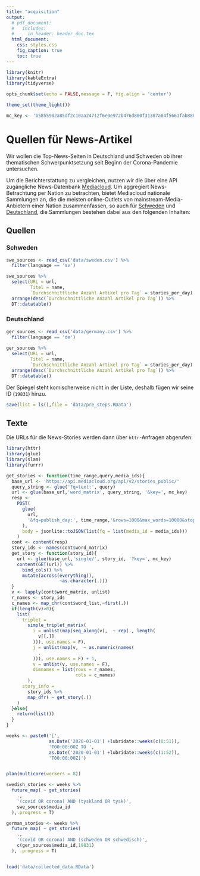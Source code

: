 ```yaml
---
title: "acquisition"
output:
  # pdf_document:
  #   includes:
  #     in_header: header_doc.tex
  html_document:
    css: styles.css
    fig_caption: true
    toc: true
---
```


```r
library(knitr)
library(kableExtra)
library(tidyverse)

opts_chunk$set(echo = FALSE,message = F, fig.align = 'center')

theme_set(theme_light())

mc_key <- 'b5855902a85df2c10aa24712f6e0e972b476d800f31387a84f5661fab880e53e'
```

# Quellen für News-Artikel
Wir wollen die Top-News-Seiten in Deutschland und Schweden ob ihrer thematischen Schwerpunktsetzung seit Beginn der Corona-Pandemie untersuchen.

Um die Berichterstattung zu vergleichen, nutzen wir die über eine API zugängliche News-Datenbank [Mediacloud](https://mediacloud.org/#/Home). 
Um aggregiert News-Betrachtung per Nation zu betrachten, bietet Mediacloud nationale Sammlungen an, die die meisten online-Outlets von mainstream-Media-Anbietern einer Nation zusammenfassen, so auch für [Schweden](https://sources.mediacloud.org/#/collections/34412223) und [Deutschland](https://sources.mediacloud.org/#/collections/38379816), die Sammlungen bestehen dabei aus den folgenden Inhalten:

## Quellen {.tabset}

### Schweden
```r
swe_sources <- read_csv('data/sweden.csv') %>% 
  filter(language == 'sv') 

swe_sources %>% 
  select(URL = url,
         Titel = name,
         `Durchschnittliche Anzahl Artikel pro Tag` = stories_per_day) %>% 
  arrange(desc(`Durchschnittliche Anzahl Artikel pro Tag`)) %>% 
  DT::datatable()

```



### Deutschland

```r
ger_sources <- read_csv('data/germany.csv') %>% 
  filter(language == 'de')
  
ger_sources %>% 
  select(URL = url,
         Titel = name,
         `Durchschnittliche Anzahl Artikel pro Tag` = stories_per_day) %>% 
  arrange(desc(`Durchschnittliche Anzahl Artikel pro Tag`)) %>% 
  DT::datatable()
```

Der Spiegel steht komischerweise nicht in der Liste, deshalb fügen wir seine ID (`19831`) hinzu.


```r
save(list = ls(),file = 'data/pre_steps.RData')
```


## Texte

Die URLs für die News-Stories werden dann über `httr`-Anfragen abgerufen:

```r

library(httr)
library(glue)
library(slam)
library(furrr)

get_stories <- function(time_range,query,media_ids){
  base_url <- 'https://api.mediacloud.org/api/v2/stories_public/'
  query_string <- glue('?q=text:', query)
  url <- glue(base_url,'word_matrix', query_string, '&key=', mc_key)
  resp <-
    POST(
      glue(
        url,
        '&fq=publish_day:', time_range,'&rows=1000&max_words=10000&stopword_length=long'
      ),
      body = jsonlite::toJSON(list(fq = list(media_id = media_ids)))
    )
  cont <- content(resp)
  story_ids <- names(cont$word_matrix)
  get_story <- function(story_id){
    url <- glue(base_url,'single/', story_id, '?key=', mc_key)
    content(GET(url)) %>% 
      bind_cols() %>% 
      mutate(across(everything(),
                    ~as.character(.)))
  }
  v <- lapply(cont$word_matrix, unlist)
  r_names <- story_ids
  c_names <- map_chr(cont$word_list,~first(.))
  if(length(v)>0){
    list(
      triplet =
        simple_triplet_matrix(
          i = unlist(map(seq_along(v),  ~ rep(., length(
            v[[.]]
          ))), use.names = F),
          j = unlist(map(v,  ~ as.numeric(names(
            .
          ))), use.names = F) + 1,
          v = unlist(v, use.names = F),
          dimnames = list(rows = r_names,
                          cols = c_names)
        ),
      story_info =
        story_ids %>%
        map_dfr( ~ get_story(.))
    )
  }else{
    return(list())
  }
}

weeks <- paste0('[',
                as.Date('2020-01-01') +lubridate::weeks(c(0:51)),
                'T00:00:00Z TO ',
                as.Date('2020-01-01') +lubridate::weeks(c(1:52)),
                'T00:00:00Z]')


plan(multicore(workers = 8))

swedish_stories <- weeks %>%
  future_map( ~ get_stories(
    .,
    '(covid OR corona) AND (tyskland OR tysk)',
    swe_sources$media_id
  ),.progress = T)

german_stories <- weeks %>%
  future_map( ~ get_stories(
    .,
    '(covid OR corona) AND (schweden OR schwedisch)',
    c(ger_sources$media_id,19831)
  ), .progress = T)



```
```r
load('data/collected_data.RData')
```



